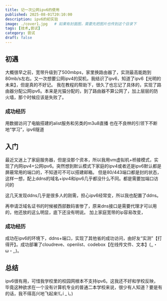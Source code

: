 ```yaml
---
title: 记一次公网ipv6的使用
published: 2025-08-01T20:10:00
description: ipv6的初实验
image: ./cover1.jpg   # 如果有封面图，需要先把图片也传到这个目录下
tags: [技术,尝试]
category: 尝试
draft: false
---
```

 ## 初遇
 大概很早之前，宽带升级到了500mbps，家里换路由器了，实测最高能跑到80mb/s左右。又一次想要公网ipv4的契机，我结识了ipv6，知道了ipv6【光明的未来】，但是真的不好记。
 我在教程的帮助下，很久了也忘记了具体的，实现了路由器分配公网ipv6。本来是光猫分配的，到了路由器不算公网了，加上层层的防火墙，那个时候应该是失败了。
 
 ### 成功经历
 用数据访问了电脑搭建的alist服务和另类的m3u8直播
 也在不良林的引领下不断地“学习”，ipv6隧道

 ## 入门
最近又迷上了家庭服务器，但是没那个资本，所以我用vm虚拟机+桥接模式，实现了内网ipv4+公网ipv6。突然想到默认模式下家庭的ipv4或者还是ipv6默认都是屏蔽常用的端口的，不知道可不可以搭建邮箱。
但是80/443端口都是封的状态，这样一想，配上ddns的域名+ipv4和ipv6几乎都没什么不同。都是需要加端口访问的

这几天发现ddns几乎是很多人的刚需，担心ipv6经常变，所以我也配置了ddns。

再申请泛域名证书的时候被西部数码害惨了，原来dns接口是需要代理才可以用的，他还放的这么明显，底下还没有明说。
 加上家庭宽带的ip容易改变，

### 成功经历
成功在ipv6的环境下，ddns+端口，实现了其他省的成功访问，由好友“实测”【打得开】。成功部署了cloudreve、openlist、codebox【在线传文件、文本】(,,・ω・,,)。


## 总结
ipv6很有用，可惜我学校里的校园网根本不支持ipv6。这我还不好和学校反映，毕竟这种欲求在一个没有计算机专业的普通二本学校来说，很少有人知道？要是有的话，我不得高兴地飞起来!(｡í _ ì｡)